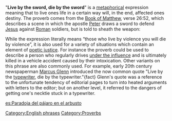 "'''Live by the sword, die by the sword'''" is a [[metaphor]]ical expression meaning that to live ones life in a certain way will, in the end, affected ones destiny. The proverb comes from the [[Book of Matthew]], verse 26:52, which describes a scene in which the apostle [[Saint Peter|Peter]] draws a sword to defend [[Jesus]] against [[Ancient Rome|Roman]] soldiers, but is told to sheath the weapon:

{{quote|Then said Jesus unto him, Put up again thy sword into his place: for all they that take the sword shall perish with the sword.|Matthew 26:52}}

While the expression literally means “those who live by violence you will die by violence”, it is also used for a variety of situations which contain an element of [[poetic justice]]. For instance the proverb could be used to describe a person who regularly drives [[Driving under the influence|under the influence]] and is ultimately killed in a vehicle accident caused by their intoxication. Other variants on this phrase are also commonly used.  For example, early 20th century newspaperman [[Marcus Glenn]] introduced the now common quote "Live by the [[typewriter]], die by the typewriter."{fact} Glenn's quote was a reference to the unfortunate tendency of editorial pages to turn into heated arguments with letters to the editor; but on another level, it referred to the dangers of getting one's necktie stuck in a typewriter.

[[Category:English phrases]]
[[Category:Proverbs]]

[[es:Paradoja del pájaro en el arbusto]]

{{vocab-stub}}